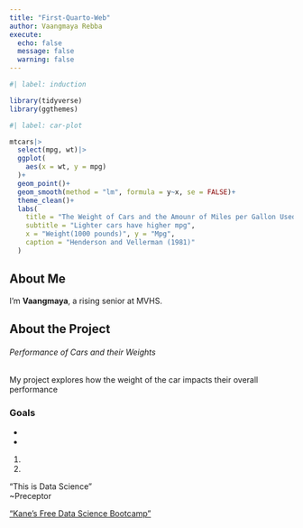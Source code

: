 ```yaml
---
title: "First-Quarto-Web"
author: Vaangmaya Rebba
execute: 
  echo: false
  message: false
  warning: false
---
```


```r
#| label: induction

library(tidyverse)
library(ggthemes)
```

```r
#| label: car-plot

mtcars|>
  select(mpg, wt)|>
  ggplot(
    aes(x = wt, y = mpg)
  )+
  geom_point()+
  geom_smooth(method = "lm", formula = y~x, se = FALSE)+
  theme_clean()+
  labs(
    title = "The Weight of Cars and the Amounr of Miles per Gallon Used",
    subtitle = "Lighter cars have higher mpg",
    x = "Weight(1000 pounds)", y = "Mpg",
    caption = "Henderson and Vellerman (1981)"
  )
```

## About Me
I'm **Vaangmaya**, a rising senior at MVHS.

## About the Project
###### Performance of Cars and their Weights
My project explores how the weight of the car impacts their overall performance

### Goals

- 
- 

1. 
2. 

"This is Data Science"
\
~Preceptor

["Kane's Free Data Science Bootcamp"](https://bootcamp.davidkane.info)
